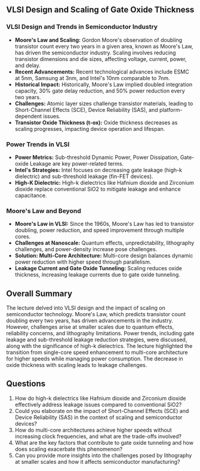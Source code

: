 ## VLSI Design and Scaling of Gate Oxide Thickness

### VLSI Design and Trends in Semiconductor Industry

- **Moore's Law and Scaling:** Gordon Moore's observation of doubling transistor count every two years in a given area, known as Moore's Law, has driven the semiconductor industry. Scaling involves reducing transistor dimensions and die sizes, affecting voltage, current, power, and delay.
- **Recent Advancements:** Recent technological advances include ESMC at 5nm, Samsung at 3nm, and Intel's 10nm comparable to 7nm.
- **Historical Impact:** Historically, Moore's Law implied doubled integration capacity, 30% gate delay reduction, and 50% power reduction every two years.
- **Challenges:** Atomic layer sizes challenge transistor materials, leading to Short-Channel Effects (SCE), Device Reliability (SAS), and platform-dependent issues.
- **Transistor Oxide Thickness (t-ox):** Oxide thickness decreases as scaling progresses, impacting device operation and lifespan.

### Power Trends in VLSI

- **Power Metrics:** Sub-threshold Dynamic Power, Power Dissipation, Gate-oxide Leakage are key power-related terms.
- **Intel's Strategies:** Intel focuses on decreasing gate leakage (high-k dielectric) and sub-threshold leakage (fin-FET devices).
- **High-K Dielectric:** High-k dielectrics like Hafnium dioxide and Zirconium dioxide replace conventional SiO2 to mitigate leakage and enhance capacitance.

### Moore's Law and Beyond

- **Moore's Law in VLSI:** Since the 1960s, Moore's Law has led to transistor doubling, power reduction, and speed improvement through multiple cores.
- **Challenges at Nanoscale:** Quantum effects, unpredictability, lithography challenges, and power-density increase pose challenges.
- **Solution: Multi-Core Architecture:** Multi-core design balances dynamic power reduction with higher speed through parallelism.
- **Leakage Current and Gate Oxide Tunneling:** Scaling reduces oxide thickness, increasing leakage currents due to gate oxide tunneling.

## Overall Summary

The lecture delved into VLSI design and the impact of scaling on semiconductor technology. Moore's Law, which predicts transistor count doubling every two years, has driven advancements in the industry. However, challenges arise at smaller scales due to quantum effects, reliability concerns, and lithography limitations. Power trends, including gate leakage and sub-threshold leakage reduction strategies, were discussed, along with the significance of high-k dielectrics. The lecture highlighted the transition from single-core speed enhancement to multi-core architecture for higher speeds while managing power consumption. The decrease in oxide thickness with scaling leads to leakage challenges.

## Questions

1. How do high-k dielectrics like Hafnium dioxide and Zirconium dioxide effectively address leakage issues compared to conventional SiO2?
2. Could you elaborate on the impact of Short-Channel Effects (SCE) and Device Reliability (SAS) in the context of scaling and semiconductor devices?
3. How do multi-core architectures achieve higher speeds without increasing clock frequencies, and what are the trade-offs involved?
4. What are the key factors that contribute to gate oxide tunneling and how does scaling exacerbate this phenomenon?
5. Can you provide more insights into the challenges posed by lithography at smaller scales and how it affects semiconductor manufacturing?

